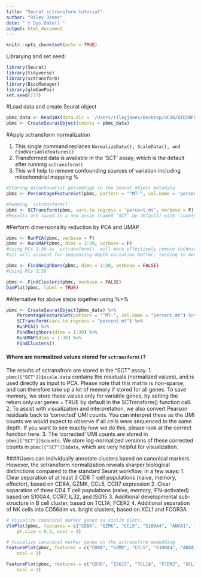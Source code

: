 ```yaml
---
title: "Seurat sctransform tutorial"
author: "Riley Jones"
date: "`r Sys.Date()`"
output: html_document
---
```


```r
knitr::opts_chunk$set(echo = TRUE)
```

Librarying and set seed:
```r
library(Seurat)
library(tidyverse)
library(sctransform)
library(BiocManager)
library(glmGamPoi)
set.seed(777)
```

#Load data and create Seurat object
```r
pbmc_data <- Read10X(data.dir = '/Users/rileyjones/Desktop/UCSD/BIOINFORMATICS/Tutorials/filtered_gene_bc_matrices/hg19')
pbmc <- CreateSeuratObject(counts = pbmc_data)
```

#Apply sctransform normalization

1. This single command replaces `NormalizeData(), ScaleData(), and FindVariableFeatures()`
2. Transformed data is available in the 'SCT' assay, which is the default after running `sctransform()`
3. This will help to remove confounding sources of variation including mitochondrial mapping %
```r
#Storing mitochondrial percentage in the Seurat object metadata
pbmc <- PercentageFeatureSet(pbmc, pattern = "^MT-", col.name = 'percent.mt')

#Running `sctransform()`
pbmc <- SCTransform(pbmc, vars.to.regress = 'percent.mt', verbose = F)
#Results are saved in a new assay (named 'SCT' by default) with 'counts' being (corrected) counts, 'data' being log1p(counts), 'scale.data' being pearson residuals; `sctransform::vst` intermediate results are saved in 'misc' slot of new assay.
```

#Perform dimensionality reduction by PCA and UMAP
```r
pbmc <- RunPCA(pbmc, verbose = F)
pbmc <- RunUMAP(pbmc, dims = 1:30, verbose = F)
#Using PCs 1:30 as `sctransform()` will more effectively remove technical effects, leading to more effective normalization
#sct will account for sequencing depth variation better, leading to more robust downstream analyses e.g. higher PCs are more likely to represent subtle, but biologically relevant sources of heterogeneity

pbmc <- FindNeighbors(pbmc, dims = 1:30, verbose = FALSE)
#Using PCs 1:30

pbmc <- FindClusters(pbmc, verbose = FALSE)
DimPlot(pbmc, label = TRUE)
```

#Alternative for above steps together using %>% 
```r
pbmc <- CreateSeuratObject(pbmc_data) %>%
    PercentageFeatureSet(pattern = "^MT-", col.name = "percent.mt") %>%
    SCTransform(vars.to.regress = "percent.mt") %>%
    RunPCA() %>%
    FindNeighbors(dims = 1:30) %>%
    RunUMAP(dims = 1:30) %>%
    FindClusters()
```

#### Where are normalized values stored for `sctransform()`?

The results of sctransfrom are stored in the “SCT” assay.
1.    `pbmc[["SCT"]]$scale.data` contains the residuals (normalized values), and is used directly as input to PCA. Please note that this matrix is non-sparse, and can therefore take up a lot of memory if stored for all genes. To save memory, we store these values only for variable genes, by setting the return.only.var.genes = TRUE by default in the SCTransform() function call.
2.    To assist with visualization and interpretation, we also convert Pearson residuals back to ‘corrected’ UMI counts. You can interpret these as the UMI counts we would expect to observe if all cells were sequenced to the same depth. If you want to see exactly how we do this, please look at the correct function here.
3.    The ‘corrected’ UMI counts are stored in `pbmc[["SCT"]]$counts`. We store log-normalized versions of these corrected counts in `pbmc[["SCT"]]$data`, which are very helpful for visualization.

####Users can individually annotate clusters based on canonical markers. However, the sctransform normalization reveals sharper biological distinctions compared to the standard Seurat workflow, in a few ways:
1.    Clear separation of at least 3 CD8 T cell populations (naive, memory, effector), based on CD8A, GZMK, CCL5, CCR7 expression
2.    Clear separation of three CD4 T cell populations (naive, memory, IFN-activated) based on S100A4, CCR7, IL32, and ISG15
3.    Additional developmental sub-structure in B cell cluster, based on TCL1A, FCER2
4.    Additional separation of NK cells into CD56dim vs. bright clusters, based on XCL1 and FCGR3A

```r
# Visualize canonical marker genes as violin plots.
VlnPlot(pbmc, features = c("CD8A", "GZMK", "CCL5", "S100A4", "ANXA1", "CCR7", "ISG15", "CD3D"),
    pt.size = 0.2, ncol = 4)

# Visualize canonical marker genes on the sctransform embedding.
FeaturePlot(pbmc, features = c("CD8A", "GZMK", "CCL5", "S100A4", "ANXA1", "CCR7"), pt.size = 0.2,
    ncol = 3)

FeaturePlot(pbmc, features = c("CD3D", "ISG15", "TCL1A", "FCER2", "XCL1", "FCGR3A"), pt.size = 0.2,
    ncol = 3)
```